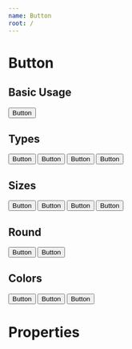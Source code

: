 ```yaml
---
name: Button
root: /
---
```



# Button

## Basic Usage

<Playground>
    <Button>Button</Button>
</Playground>

## Types

<Playground>
    <Button type={'primary'}>Button</Button>
    <Button type={'success'}>Button</Button>
    <Button type={'danger'}>Button</Button>
    <Button type={'warning'}>Button</Button>
</Playground>

## Sizes

<Playground>
    <Button size={'xs'}>Button</Button>
    <Button size={'sm'}>Button</Button>
    <Button size={'md'}>Button</Button>
    <Button size={'lg'}>Button</Button>
</Playground>

## Round

<Playground>
    <Button round type={'primary'}>Button</Button>
    <Button round type={'success'}>Button</Button>
</Playground>

## Colors

<Playground>
    <Button color={'#509c87'}>Button</Button>
    <Button color={'blue'}>Button</Button>
    <Button color={'red'}>Button</Button>
</Playground>

# Properties

<PropsTable of={Button} />
